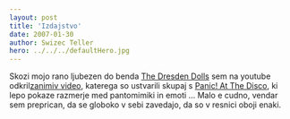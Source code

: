 ```yaml
---
layout: post
title: 'Izdajstvo'
date: 2007-01-30
author: Swizec Teller
hero: ../../../defaultHero.jpg
---
```

Skozi mojo rano ljubezen do benda [The Dresden Dolls](http://www.dresdendolls.com/) sem na youtube odkril[zanimiv video](http://youtube.com/watch?v=vY2WLMf0F_c), katerega so ustvarili skupaj s [Panic! At The Disco](http://www.panicatthedisco.com/), ki lepo pokaze razmerje med pantomimiki in emoti ... Malo e cudno, vendar sem preprican, da se globoko v sebi zavedajo, da so v resnici oboji enaki.